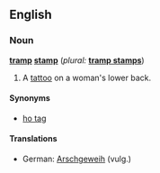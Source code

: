 {{rfv}}
==English==

===Noun===
'''[[tramp]] [[stamp]]'''  (''plural:'' '''[[tramp stamps]]''')

# {{cattag|derogatory|slang}} A [[tattoo]] on a woman's lower back.

====Synonyms====
*[[ho tag]]

====Translations====
*German: [[Arschgeweih]] (vulg.)